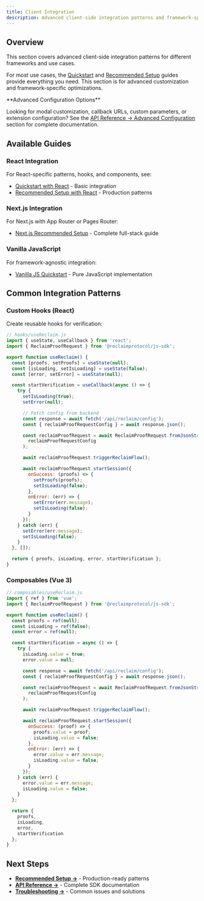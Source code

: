 ```yaml
---
title: Client Integration
description: Advanced client-side integration patterns and framework-specific guides
---
```


## Overview

This section covers advanced client-side integration patterns for different frameworks and use cases.

For most use cases, the [Quickstart](/js-sdk/quickstart) and [Recommended Setup](/js-sdk/recommended-setup) guides provide everything you need. This section is for advanced customization and framework-specific optimizations.

<Callout type="info">
**Advanced Configuration Options**

Looking for modal customization, callback URLs, custom parameters, or extension configuration? See the [API Reference → Advanced Configuration](/js-sdk/api-reference#advanced-configuration) section for complete documentation.
</Callout>

## Available Guides

### React Integration

For React-specific patterns, hooks, and components, see:
- [Quickstart with React](/js-sdk/quickstart/react) - Basic integration
- [Recommended Setup with React](/js-sdk/recommended-setup/nodejs) - Production patterns

### Next.js Integration

For Next.js with App Router or Pages Router:
- [Next.js Recommended Setup](/js-sdk/recommended-setup/nextjs) - Complete full-stack guide

### Vanilla JavaScript

For framework-agnostic integration:
- [Vanilla JS Quickstart](/js-sdk/quickstart/vanilla-js) - Pure JavaScript implementation

## Common Integration Patterns

### Custom Hooks (React)

Create reusable hooks for verification:

```javascript
// hooks/useReclaim.js
import { useState, useCallback } from 'react';
import { ReclaimProofRequest } from '@reclaimprotocol/js-sdk';

export function useReclaim() {
  const [proofs, setProofs] = useState(null);
  const [isLoading, setIsLoading] = useState(false);
  const [error, setError] = useState(null);

  const startVerification = useCallback(async () => {
    try {
      setIsLoading(true);
      setError(null);

      // Fetch config from backend
      const response = await fetch('/api/reclaim/config');
      const { reclaimProofRequestConfig } = await response.json();

      const reclaimProofRequest = await ReclaimProofRequest.fromJsonString(
        reclaimProofRequestConfig
      );

      await reclaimProofRequest.triggerReclaimFlow();

      await reclaimProofRequest.startSession({
        onSuccess: (proofs) => {
          setProofs(proofs);
          setIsLoading(false);
        },
        onError: (err) => {
          setError(err.message);
          setIsLoading(false);
        }
      });
    } catch (err) {
      setError(err.message);
      setIsLoading(false);
    }
  }, []);

  return { proofs, isLoading, error, startVerification };
}
```

### Composables (Vue 3)

```javascript
// composables/useReclaim.js
import { ref } from 'vue';
import { ReclaimProofRequest } from '@reclaimprotocol/js-sdk';

export function useReclaim() {
  const proofs = ref(null);
  const isLoading = ref(false);
  const error = ref(null);

  const startVerification = async () => {
    try {
      isLoading.value = true;
      error.value = null;

      const response = await fetch('/api/reclaim/config');
      const { reclaimProofRequestConfig } = await response.json();

      const reclaimProofRequest = await ReclaimProofRequest.fromJsonString(
        reclaimProofRequestConfig
      );

      await reclaimProofRequest.triggerReclaimFlow();

      await reclaimProofRequest.startSession({
        onSuccess: (proof) => {
          proofs.value = proof;
          isLoading.value = false;
        },
        onError: (err) => {
          error.value = err.message;
          isLoading.value = false;
        }
      });
    } catch (err) {
      error.value = err.message;
      isLoading.value = false;
    }
  };

  return {
    proofs,
    isLoading,
    error,
    startVerification
  };
}
```

## Next Steps

- **[Recommended Setup →](/js-sdk/recommended-setup)** - Production-ready patterns
- **[API Reference →](/js-sdk/api-reference)** - Complete SDK documentation
- **[Troubleshooting →](/js-sdk/troubleshooting)** - Common issues and solutions
